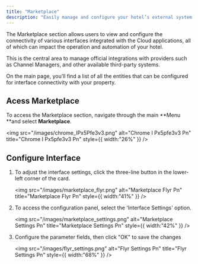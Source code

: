 ```yaml
---
title: "Marketplace"
description: "Easily manage and configure your hotel’s external system integrations in one centralized place."
---
```


The Marketplace section allows users to view and configure the connectivity of various interfaces integrated with the Cloud applications, all of which can impact the operation and automation of your hotel.

This is the central area to manage official integrations with providers such as Channel Managers, and other available third-party systems.

On the main page, you’ll find a list of all the entities that can be configured for interface connectivity with your property.

## Acess Marketplace

To access the Marketplace section, navigate through the main **Menu **and select **Marketplace**.

<img
  src="/images/chrome_IPx5Pfe3v3.png"
  alt="Chrome I Px5pfe3v3 Pn"
  title="Chrome I Px5pfe3v3 Pn"
  style={{ width:"26%" }}
/>

## Configure Interface

1. To adjust the interface settings, click the three-line button in the lower-left corner of the card.

   <img
     src="/images/marketplace_flyr.png"
     alt="Marketplace Flyr Pn"
     title="Marketplace Flyr Pn"
     style={{ width:"41%" }}
   />
2. To access the configuration panel, select the 'Interface Settings' option.

   <img
     src="/images/marketplace_settings.png"
     alt="Marketplace Settings Pn"
     title="Marketplace Settings Pn"
     style={{ width:"42%" }}
   />
3. Configure the parameter fields, then click "OK" to save the changes

   <img
     src="/images/flyr_settings.png"
     alt="Flyr Settings Pn"
     title="Flyr Settings Pn"
     style={{ width:"68%" }}
   />